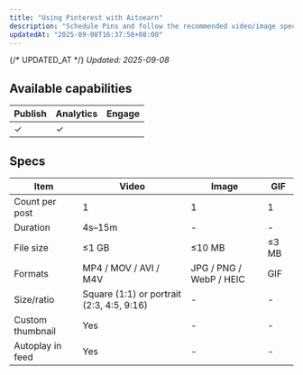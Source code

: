 ```yaml
---
title: "Using Pinterest with Aitoearn"
description: "Schedule Pins and follow the recommended video/image specs in Aitoearn."
updatedAt: "2025-09-08T16:37:58+08:00"
---
```

{/* UPDATED_AT */}
_Updated: 2025-09-08_

## Available capabilities

| Publish | Analytics | Engage |
| --- | --- | --- |
| ✓ | ✓ |  |

## Specs

| Item | Video | Image | GIF |
| --- | --- | --- | --- |
| Count per post | 1 | 1 | 1 |
| Duration | 4s–15m | - | - |
| File size | ≤1 GB | ≤10 MB | ≤3 MB |
| Formats | MP4 / MOV / AVI / M4V | JPG / PNG / WebP / HEIC | GIF |
| Size/ratio | Square (1:1) or portrait (2:3, 4:5, 9:16) | - | - |
| Custom thumbnail | Yes | - | - |
| Autoplay in feed | Yes | - | - |